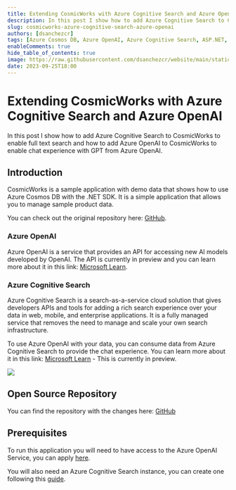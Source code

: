 ```yaml
---
title: Extending CosmicWorks with Azure Cognitive Search and Azure OpenAI
description: In this post I show how to add Azure Cognitive Search to CosmicWorks to enable full text search and how to add Azure OpenAI to CosmicWorks to enable chat with GPT.
slug: cosmicworks-azure-cognitive-search-azure-openai
authors: [dsanchezcr]
tags: [Azure Cosmos DB, Azure OpenAI, Azure Cognitive Search, ASP.NET, GitHub Actions]
enableComments: true
hide_table_of_contents: true
image: https://raw.githubusercontent.com/dsanchezcr/website/main/static/img/CosmicWorks/Diagram.png
date: 2023-09-25T18:00
---
```


# Extending CosmicWorks with Azure Cognitive Search and Azure OpenAI

In this post I show how to add Azure Cognitive Search to CosmicWorks to enable full text search and how to add Azure OpenAI to CosmicWorks to enable chat experience with GPT from Azure OpenAI.

<!--truncate-->

## Introduction

CosmicWorks is a sample application with demo data that shows how to use Azure Cosmos DB with the .NET SDK. It is a simple application that allows you to manage sample product data.

You can check out the original repository here: [GitHub](https://github.com/AzureCosmosDB/CosmicWorks).

### Azure OpenAI

Azure OpenAI is a service that provides an API for accessing new AI models developed by OpenAI. The API is currently in preview and you can learn more about it in this link: [Microsoft Learn](https://learn.microsoft.com/en-us/azure/ai-services/openai/concepts/overview?WT.mc_id=DT-MVP-5005361).

### Azure Cognitive Search

Azure Cognitive Search is a search-as-a-service cloud solution that gives developers APIs and tools for adding a rich search experience over your data in web, mobile, and enterprise applications. It is a fully managed service that removes the need to manage and scale your own search infrastructure.

To use Azure OpenAI with your data, you can consume data from Azure Cognitive Search to provide the chat experience. You can learn more about it in this link: [Microsoft Learn](https://learn.microsoft.com/en-us/azure/ai-services/openai/concepts/use-your-data#data-source-options?WT.mc_id=DT-MVP-5005361) - This is currently in preview.

![](../static/img/CosmicWorks/Diagram.png)

## Open Source Repository

You can find the repository with the changes here: [GitHub](https://github.com/dsanchezcr/CosmicWorksSampleApp)

## Prerequisites

To run this application you will need to have access to the Azure OpenAI Service, you can apply [here](https://aka.ms/oai/access).

You will also need an Azure Cognitive Search instance, you can create one following this [guide](https://docs.microsoft.com/en-us/azure/search/search-create-service-portal?WT.mc_id=DT-MVP-5005361).